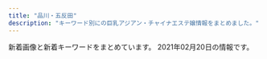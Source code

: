 ```yaml
---
title: "品川・五反田"
description: "キーワード別にの巨乳アジアン・チャイナエステ嬢情報をまとめました。"
---
```


新着画像と新着キーワードをまとめています。
2021年02月20日の情報です。

<DmmAffiliateIns />
<KeywordTable
  shops={
    [
    {
        "keywords": {},
        "url": "http://gotanda.pepper.jp/",
        "station": "JR\u4e94\u53cd\u7530\u99c5\u897f\u53e3",
        "img_links": [
            "http://gotanda.pepper.jp/m02272.jpg",
            "http://gotanda.pepper.jp/m173.jpg",
            "http://gotanda.pepper.jp/gotanda001.jpg",
            "http://gotanda.pepper.jp/m049.png",
            "http://gotanda.pepper.jp/20151109231038834554.jpg",
            "http://gotanda.pepper.jp/1-01.png",
            "http://gotanda.pepper.jp/m048.png"
        ],
        "name": "\u4e94\u53cd\u7530\u30e1\u30c7\u30a3\u30ab\u30eb\u30a8\u30f3"
    },
    {
        "img_links": [
            "http://hanagoromo.work/mio1.jpg",
            "http://hanagoromo.work/1.jpg",
            "http://hanagoromo.work/2.jpg",
            "http://hanagoromo.work/hitomi2.jpg",
            "http://hanagoromo.work/tina2.jpg",
            "http://hanagoromo.work/nana.jpg",
            "http://hanagoromo.work/rina1.jpeg",
            "http://hanagoromo.work/s1.png",
            "http://hanagoromo.work/interior_t.jpg",
            "http://hanagoromo.work/b1.jpg",
            "http://hanagoromo.work/yumi1.jpg",
            "http://hanagoromo.work/int2.jpg",
            "http://hanagoromo.work/4.jpg",
            "http://hanagoromo.work/b3.jpg",
            "http://hanagoromo.work/mio.jpg",
            "http://hanagoromo.work/main_top.jpg",
            "http://hanagoromo.work/miyuki.jpg",
            "http://hanagoromo.work/yuyu.jpg",
            "http://hanagoromo.work/rie1.jpg",
            "http://hanagoromo.work/head.jpg",
            "http://hanagoromo.work/staff_t.jpg",
            "http://hanagoromo.work/rina2.jpeg",
            "http://hanagoromo.work/hitomi1.jpg",
            "http://hanagoromo.work/sayaka.jpg",
            "http://hanagoromo.work/3.jpg",
            "http://hanagoromo.work/ta.png",
            "http://hanagoromo.work/miyuki1.jpg",
            "http://hanagoromo.work/sys.jpg",
            "http://hanagoromo.work/hitomi.jpg",
            "http://hanagoromo.work/tina.jpg",
            "http://hanagoromo.work/112.jpg",
            "http://hanagoromo.work/yumi.jpg",
            "http://hanagoromo.work/6.jpg",
            "http://hanagoromo.work/nana1.jpg",
            "http://hanagoromo.work/b2.jpg",
            "http://hanagoromo.work/ai3.jpg",
            "http://hanagoromo.work/yuna2.jpg",
            "http://hanagoromo.work/yuna1.jpg",
            "http://hanagoromo.work/interior1.jpg",
            "http://hanagoromo.work/mio2.jpg",
            "http://hanagoromo.work/ai2.jpg",
            "http://hanagoromo.work/mens-esthe1.png",
            "http://hanagoromo.work/nana2.jpg"
        ],
        "keywords": {},
        "url": "http://hanagoromo.work/",
        "name": "\u82b1\u8863",
        "station": "JR\u4e94\u53cd\u7530\u99c5"
    },
    {
        "keywords": {},
        "station": "\u6238\u8d8a\u9280\u5ea7\u99c5",
        "img_links": [
            "http://lacure.link/images/s_staff.png",
            "http://lacure.link/images/kiki.jpg",
            "http://lacure.link/images/g5.jpg",
            "http://lacure.link/images/kol.jpg",
            "http://lacure.link/images/g3.jpg",
            "http://lacure.link/images/r3.jpg",
            "http://lacure.link/images/r6.jpg",
            "http://lacure.link/images/zi.png",
            "http://lacure.link/images/asali.jpg",
            "http://lacure.link/images/g0.jpg",
            "http://lacure.link/images/left3.png",
            "http://lacure.link/images/news.png",
            "http://lacure.link/images/sayuri.jpg",
            "http://lacure.link/images/r1.jpg",
            "http://lacure.link/images/top2.jpg",
            "http://lacure.link/images/g1.jpg",
            "http://lacure.link/images/s1.jpg",
            "http://lacure.link/images/r4.jpg",
            "http://lacure.link/images/yuki.jpg",
            "http://lacure.link/images/r2.jpg",
            "http://lacure.link/images/g6.jpg",
            "http://lacure.link/images/g2.jpg",
            "http://lacure.link/images/r5.jpg",
            "http://lacure.link/images/gb01.png",
            "http://lacure.link/images/face.png"
        ],
        "url": "http://lacure.link/",
        "name": "\u30e9\u30ad\u30e5\u30a2"
    },
    {
        "img_links": [
            "http://www.relax-fuyou.info/img/st8.jpg",
            "http://www.relax-fuyou.info/img/sta8.jpg",
            "http://www.relax-fuyou.info/img/st42.jpg",
            "http://www.relax-fuyou.info/img/st181.jpg",
            "http://www.relax-fuyou.info/img/st7.jpg",
            "http://www.relax-fuyou.info/img/top.jpg",
            "http://www.relax-fuyou.info/img/sta19.jpg",
            "http://www.relax-fuyou.info/img/st72.jpg",
            "http://www.relax-fuyou.info/img/st71.jpg",
            "http://www.relax-fuyou.info/img/sta20.jpg",
            "http://www.relax-fuyou.info/img/r9.jpg",
            "http://www.relax-fuyou.info/img/st191.jpg",
            "http://www.relax-fuyou.info/img/sta5.jpg",
            "http://www.relax-fuyou.info/img/sta17.jpg",
            "http://www.relax-fuyou.info/img/st10.jpg",
            "http://www.relax-fuyou.info/img/st171.jpg",
            "http://www.relax-fuyou.info/img/st140.jpg",
            "http://www.relax-fuyou.info/img/st17.jpg",
            "http://www.relax-fuyou.info/img/st11.jpg",
            "http://www.relax-fuyou.info/img/st141.jpg",
            "http://www.relax-fuyou.info/img/sta16.jpg",
            "http://www.relax-fuyou.info/img/st160.jpg",
            "http://www.relax-fuyou.info/img/st1.jpg",
            "http://www.relax-fuyou.info/img/st41.jpg",
            "http://www.relax-fuyou.info/img/st150.jpg",
            "http://www.relax-fuyou.info/img/sta1.jpg",
            "http://www.relax-fuyou.info/img/st110.jpg",
            "http://www.relax-fuyou.info/img/sta18.jpg",
            "http://www.relax-fuyou.info/img/st201.jpg",
            "http://www.relax-fuyou.info/img/st161.jpg",
            "http://www.relax-fuyou.info/img/st5.jpg",
            "http://www.relax-fuyou.info/img/sta15.jpg"
        ],
        "name": "\u8299\u84c9\uff5e\u30d5\u30e8\u30a6\uff5e",
        "url": "http://www.relax-fuyou.info/",
        "station": "JR\u4e94\u53cd\u7530\u99c5\u6771\u53e3",
        "keywords": {
            "84": 5,
            "86": 2,
            "90": 2,
            "D": 5,
            "E": 5,
            "88": 3,
            "C": 3,
            "87": 2,
            "G": 1
        }
    },
    {
        "station": "JR\u4e94\u53cd\u7530\u99c5\u6771\u53e3",
        "img_links": [
            "http://www.kenkou-house.info/img/m6.png",
            "http://www.kenkou-house.info/img/m3.png",
            "http://www.kenkou-house.info/img/play.png",
            "http://www.kenkou-house.info/img/s7.jpg",
            "http://www.kenkou-house.info/img/Himawari_200_40.png",
            "http://www.kenkou-house.info/img/s4.jpg",
            "http://www.kenkou-house.info/img/s33.jpg",
            "http://www.kenkou-house.info/img/s.png",
            "http://www.kenkou-house.info/img/s1.jpg",
            "http://www.kenkou-house.info/img/m5.png",
            "http://www.kenkou-house.info/img/m8.png",
            "http://www.kenkou-house.info/img/s14.jpg",
            "http://www.kenkou-house.info/img/s11.jpg",
            "http://www.kenkou-house.info/img/s13.jpg",
            "http://www.kenkou-house.info/img/s91.jpg",
            "http://www.kenkou-house.info/img/m1.png",
            "http://www.kenkou-house.info/img/bottmo-left.png",
            "http://www.kenkou-house.info/img/s22.jpg",
            "http://www.kenkou-house.info/img/s61.jpg",
            "http://www.kenkou-house.info/img/body-.png",
            "http://www.kenkou-house.info/img/s20.jpg",
            "http://www.kenkou-house.info/img/Himawari_160_45.png",
            "http://www.kenkou-house.info/img/s16.jpg",
            "http://www.kenkou-house.info/img/m4.png",
            "http://www.kenkou-house.info/img/s21.jpg",
            "http://www.kenkou-house.info/img/Himawari_88_31.png",
            "http://www.kenkou-house.info/img/m7.png",
            "http://www.kenkou-house.info/img/door.png",
            "http://www.kenkou-house.info/img/s15.jpg",
            "http://www.kenkou-house.info/img/s17.jpg",
            "http://www.kenkou-house.info/img/head.png",
            "http://www.kenkou-house.info/img/s12.jpg",
            "http://www.kenkou-house.info/img/m2.png",
            "http://www.kenkou-house.info/img/Himawari_468_60.png",
            "http://www.kenkou-house.info/img/bottmo-ritght.png"
        ],
        "name": "\u3072\u307e\u308f\u308a",
        "url": "http://www.kenkou-house.info/",
        "keywords": {
            "C": 8
        }
    },
    {
        "img_links": [
            "http://www.kouroku-este.com/img/staff/eee/s-eee2.jpg",
            "http://www.kouroku-este.com/img/staff/fff/s-fff2.jpg",
            "http://www.kouroku-este.com/img/system/service01.jpg",
            "http://www.kouroku-este.com/img/top/listmark1.png",
            "http://www.kouroku-este.com/img/staff/fff/s-fff1.jpg",
            "http://www.kouroku-este.com/img/staff/aaa/aaa2.jpg",
            "http://www.kouroku-este.com/img/system/service02.jpg",
            "http://www.kouroku-este.com/img/staff/ggg/ggg1.jpg",
            "http://www.kouroku-este.com/img/staff/aaa/aaa1.jpg",
            "http://www.kouroku-este.com/img/staff/ccc/ccc2.jpg",
            "http://www.kouroku-este.com/img/staff/ccc/ccc1.jpg",
            "http://www.kouroku-este.com/img/menu/info_r.jpg",
            "http://www.kouroku-este.com/img/staff/eee/s-eee1.jpg",
            "http://www.kouroku-este.com/img/staff/bbb/bbb1.jpg"
        ],
        "keywords": {
            "C": 15
        },
        "url": "http://www.kouroku-este.com/",
        "station": "JR\u54c1\u5ddd\u99c5\u9ad8\u8f2a\u53e3",
        "name": "\u5eb7\u7984"
    },
    {
        "name": "\u30d5\u30ed\u30fc\u30e9",
        "img_links": [],
        "keywords": {},
        "station": "JR\u54c1\u5ddd\u99c5\u9ad8\u8f2a\u53e3",
        "url": "http://f-aroma.info/"
    },
    {
        "keywords": {},
        "img_links": [
            "http://p-fly.work/images/12.jpg",
            "http://p-fly.work/images/b1.jpg",
            "http://p-fly.work/images/b2.jpg",
            "http://p-fly.work/images/tr.jpg",
            "http://p-fly.work/staff/mai.jpg",
            "http://p-fly.work/images/sys4.png",
            "http://p-fly.work/images/ac1.jpg",
            "http://p-fly.work/images/int2.png",
            "http://p-fly.work/images/1.jpg",
            "http://p-fly.work/images/staff_t.png",
            "http://p-fly.work/images/interior_t.png",
            "http://p-fly.work/images/10.jpg",
            "http://p-fly.work/images/sys2.jpg",
            "http://p-fly.work/img/sara1.jpg",
            "http://p-fly.work/img/koko1.jpg",
            "http://p-fly.work/images/sys3.jpg",
            "http://p-fly.work/images/news.jpg",
            "http://p-fly.work/images/sys1.jpg",
            "http://p-fly.work/images/int1.jpg",
            "http://p-fly.work/img/yuyu1.jpg",
            "http://p-fly.work/images/mobile.jpg",
            "http://p-fly.work/images/line.png",
            "http://p-fly.work/images/head.png",
            "http://p-fly.work/staff/sara.jpg",
            "http://p-fly.work/staff/koko.jpg",
            "http://p-fly.work/img/mai1.jpg",
            "http://p-fly.work/staff/yuyu.jpg",
            "http://p-fly.work/images/b3.jpg",
            "http://p-fly.work/images/7.jpg"
        ],
        "url": "http://p-fly.work/",
        "name": "\u7d2b\u306e\u8776",
        "station": "JR\u4e94\u53cd\u7530\u99c5\u897f\u53e3"
    },
    {
        "keywords": {},
        "station": "JR\u4e94\u53cd\u7530\u99c5\u897f\u53e3",
        "img_links": [
            "https://tsukiwa.info/img/staff_top/20201219_1.jpg",
            "https://tsukiwa.info/img/staff/IMG_3569.jpg",
            "https://tsukiwa.info/img/staff/mimi202012.jpg",
            "https://tsukiwa.info/img/event/camp03.jpg",
            "https://tsukiwa.info/img/staff/5AD524C3-384E-48C5-9527-57A24BF6D687.jpeg",
            "https://tsukiwa.info/img/staff_top/20201219_2.jpg",
            "https://tsukiwa.info/img/staff/koko3.jpg",
            "https://tsukiwa.info/img/bar_gallery.png",
            "https://tsukiwa.info/img/news1.png",
            "https://www.a-side.com/ad/koko/include/banner/koko_200x40.png",
            "https://tsukiwa.info/img/staff/no_image.jpg",
            "https://tsukiwa.info/img/akusesu-top0.jpg",
            "https://tsukiwa.info/img/pickupGirl.png",
            "https://tsukiwa.info/img/top_map.jpg",
            "https://tsukiwa.info/img/staff/yuri001.jpg",
            "https://tsukiwa.info/img/event/20210128.png",
            "https://tsukiwa.info/img/staff/sara242.jpg",
            "https://tsukiwa.info/img/staff/sara241.jpg",
            "https://tsukiwa.info/img/staff/mika05.jpg",
            "https://tsukiwa.info/img/bar_staff.png",
            "https://tsukiwa.info/img/staff/rumi04.jpg",
            "https://tsukiwa.info/img/staff/aya2101.jpg",
            "https://tsukiwa.info/img/staff/sara243.jpg",
            "https://tsukiwa.info/img/QRcode.png",
            "https://tsukiwa.info/img/staff/sara244.jpg",
            "https://tsukiwa.info/img/staff/mimi20202.jpg",
            "https://tsukiwa.info/img/staff/ruru1.jpg",
            "https://tsukiwa.info/img/bar_profile.png",
            "https://tsukiwa.info/img/news3.png",
            "https://tsukiwa.info/img/staff/g12.jpg",
            "https://tsukiwa.info/img/staff/g121.jpg",
            "https://tsukiwa.info/img/staff/rumi02.jpg",
            "https://tsukiwa.info/img/staff/mimi01.jpg"
        ],
        "name": "\u6708\u306e\u548c",
        "url": "https://tsukiwa.info/"
    },
    {
        "station": "JR\u4e94\u53cd\u7530\u99c5\u897f\u53e3",
        "img_links": [
            "http://es-mirei.com/images/store/04.jpg",
            "http://es-mirei.com/images/store/03.jpg",
            "http://es-mirei.com/images/store/05.jpg",
            "http://es-mirei.com/staffPhoto/s20170908125528.jpg",
            "http://es-mirei.com/staffPhoto/b20180209180323.jpg",
            "http://es-mirei.com/images/returnStaffBtn.png",
            "http://es-mirei.com/staffPhoto/s20170911152129.jpg",
            "http://es-mirei.com/staffPhoto/s20170911152114.jpg",
            "http://es-mirei.com/staffPhoto/b20170908125528.jpg",
            "http://es-mirei.com/staffPhoto/b20170911152114.jpg",
            "http://es-mirei.com/images/s3Slider1Images/01.jpg",
            "http://es-mirei.com/staffPhoto/s20170728165536.jpg",
            "http://es-mirei.com/staffPhoto/s20180613122502.jpg",
            "http://es-mirei.com/staffPhoto/b20180613122502.jpg",
            "http://es-mirei.com/images/s3Slider1Images/03.jpg",
            "http://es-mirei.com/images/store/01.jpg",
            "http://es-mirei.com/staffPhoto/b20170911152129.jpg",
            "http://es-mirei.com/staffPhoto/b20170728165302.jpg",
            "http://es-mirei.com/staffPhoto/s20170728165302.jpg",
            "http://es-mirei.com/images/noImg.jpg",
            "http://es-mirei.com/staffPhoto/s20170728165256.jpg",
            "http://es-mirei.com/images/store/06.jpg",
            "http://es-mirei.com/staffPhoto/b20170728165536.jpg",
            "http://es-mirei.com/staffPhoto/b20170728165256.jpg",
            "http://es-mirei.com/staffPhoto/s20180209180323.jpg",
            "http://es-mirei.com/images/s3Slider1Images/02.jpg",
            "http://es-mirei.com/images/store/02.jpg"
        ],
        "keywords": {
            "85": 2,
            "E": 8,
            "87": 4,
            "88": 2,
            "86": 2
        },
        "name": "\u7f8e\u4f36",
        "url": "http://es-mirei.com/"
    },
    {
        "station": "JR\u4e94\u53cd\u7530\u99c5\u897f\u53e3",
        "url": "http://www.es-yuduki.com/",
        "keywords": {
            "C": 13
        },
        "name": "\u30de\u30c3\u30b5\u30fc\u30b8\u306e\u5915\u6708",
        "img_links": [
            "http://www.es-yuduki.com/css/staff02.jpg",
            "http://www.es-yuduki.com/css/nav/nav-0003.jpg",
            "http://www.es-yuduki.com/css/nav/change-004.jpg",
            "http://www.es-yuduki.com/css/nav/nav-007.jpg",
            "http://www.es-yuduki.com/css/staff00.jpg",
            "http://www.es-yuduki.com/css/progress07.jpg",
            "http://www.es-yuduki.com/css/nav/change-0003.jpg",
            "http://www.es-yuduki.com/css/nav/nav-006.jpg",
            "http://www.es-yuduki.com/css/coupon003.jpg",
            "http://www.es-yuduki.com/css/main-top05.png",
            "http://www.es-yuduki.com/css/nav/nav-002.jpg",
            "http://www.es-yuduki.com/css/progress02.jpg",
            "http://www.es-yuduki.com/css/progress01.jpg",
            "http://www.es-yuduki.com/css/nav/nav-005.jpg",
            "http://www.es-yuduki.com/css/head.jpg",
            "http://www.es-yuduki.com/css/staff02-b.jpg",
            "http://www.es-yuduki.com/css/progress06.jpg",
            "http://www.es-yuduki.com/css/nav/change-006.jpg",
            "http://www.es-yuduki.com/css/staff01-b.jpg",
            "http://www.es-yuduki.com/css/nav/change-002.jpg",
            "http://www.es-yuduki.com/css/nav/nav-001.jpg",
            "http://www.es-yuduki.com/css/nav/change-007.jpg",
            "http://www.es-yuduki.com/css/staff03.jpg",
            "http://www.es-yuduki.com/css/nav/change-001.jpg",
            "http://www.es-yuduki.com/css/staff01.jpg",
            "http://www.es-yuduki.com/css/nav/nav-004.jpg",
            "http://www.es-yuduki.com/css/kanban.jpg",
            "http://www.es-yuduki.com/css/progress08.jpg",
            "http://www.es-yuduki.com/css/progress05.jpg",
            "http://www.es-yuduki.com/css/nav/change-005.jpg",
            "http://www.es-yuduki.com/css/staff03-b.jpg",
            "http://www.es-yuduki.com/css/progress03.jpg",
            "http://www.es-yuduki.com/css/progress04.jpg"
        ]
    },
    {
        "station": "JR\u4e94\u53cd\u7530\u99c5\u897f\u53e3",
        "name": "\u30c8\u30f3\u30dd\u30fc",
        "keywords": {},
        "img_links": [
            "http://hi-msg.com/tonpoh/images/p-6.jpg",
            "http://hi-msg.com/tonpoh/images/line.png",
            "http://hi-msg.com/tonpoh/images/p-12.jpg",
            "http://hi-msg.com/tonpoh/images/p-9-1.jpg",
            "http://hi-msg.com/tonpoh/images/fla.png",
            "http://hi-msg.com/tonpoh/images/p-2.jpg",
            "http://hi-msg.com/tonpoh/images/p-7.jpg",
            "http://hi-msg.com/tonpoh/images/s6.png",
            "http://hi-msg.com/tonpoh/images/fla-3.png",
            "http://hi-msg.com/tonpoh/images/tit-staff.png",
            "http://hi-msg.com/tonpoh/images/s9.png",
            "http://hi-msg.com/tonpoh/images/p-7-1.jpg",
            "http://hi-msg.com/tonpoh/images/s1.png",
            "http://hi-msg.com/tonpoh/images/p-14.jpg",
            "http://hi-msg.com/tonpoh/images/p-11.jpg",
            "http://hi-msg.com/tonpoh/images/p-14-1.jpg",
            "http://hi-msg.com/tonpoh/images/p-1.jpg",
            "http://hi-msg.com/tonpoh/images/s5.png",
            "http://hi-msg.com/tonpoh/images/p-10.jpg",
            "http://hi-msg.com/tonpoh/images/p-8.jpg",
            "http://hi-msg.com/tonpoh/images/s4.jpg",
            "http://hi-msg.com/tonpoh/images/p-12-1.jpg",
            "http://hi-msg.com/tonpoh/images/p-9.jpg",
            "http://hi-msg.com/tonpoh/images/p-0.jpg",
            "http://hi-msg.com/tonpoh/images/p-8-1.jpg",
            "http://hi-msg.com/tonpoh/images/tit-sys.png",
            "http://hi-msg.com/tonpoh/images/l.png",
            "http://hi-msg.com/tonpoh/images/p-13.jpg",
            "http://hi-msg.com/tonpoh/images/fla-1.png",
            "http://hi-msg.com/tonpoh/images/p-13-1.jpg",
            "http://hi-msg.com/tonpoh/images/p-10-1.jpg",
            "http://hi-msg.com/tonpoh/images/p-5.jpg",
            "http://hi-msg.com/tonpoh/images/s8.png",
            "http://hi-msg.com/tonpoh/images/p-11-1.jpg",
            "http://hi-msg.com/tonpoh/images/p-6-1.jpg",
            "http://hi-msg.com/tonpoh/images/botton.png",
            "http://hi-msg.com/tonpoh/images/ll.png",
            "http://hi-msg.com/tonpoh/images/no.png",
            "http://hi-msg.com/tonpoh/images/p-4.jpg"
        ],
        "url": "http://hi-msg.com/tonpoh/"
    },
    {
        "url": "https://www.a-side.com/chouraku/",
        "name": "\u9577\u697d",
        "img_links": [
            "https://static.a-side.com/photo/shop/31695/list.jpg",
            "https://img.a-side.com/photo/digicame/20210212/26456_01.jpg",
            "https://www.a-side.com/chouraku/staff/mina/index.jpg",
            "https://www.a-side.com/chouraku/staff/yuu/index.jpg",
            "https://static.a-side.com/photo/shop/31534/list.jpg",
            "https://www.a-side.com/chouraku/staff/miki/index.jpg",
            "https://www.a-side.com/chouraku/staff/yui2/index.jpg",
            "https://static.a-side.com/photo/shop/34272/list.jpg",
            "https://img.a-side.com/photo/digicame/20210208/19987_02.jpg",
            "https://www.a-side.com/chouraku/images/line.jpg",
            "https://static.a-side.com/photo/shop/33740/list.jpg",
            "https://www.a-side.com/chouraku/images/coupon/presented.png",
            "https://static.a-side.com/photo/shop/35215/list.jpg",
            "https://static.a-side.com/photo/shop/35020/list.jpg",
            "https://www.a-side.com/chouraku/staff/emi/index.jpg",
            "https://static.a-side.com/photo/shop/34847/list.jpg",
            "https://img.a-side.com/photo/weekly/20210219/index.jpg",
            "https://www.a-side.com/chouraku/staff/ai/index.jpg",
            "https://www.a-side.com/chouraku/images/top-info201812.jpg",
            "https://img.a-side.com/photo/koko/35215/thumb.jpg",
            "https://img.a-side.com/photo/weekly/20210219/top.jpg",
            "https://www.a-side.com/chouraku/images/info/photo01.jpg",
            "https://www.a-side.com/chouraku/staff/aiko/index.jpg",
            "https://img.a-side.com/photo/premium/20210219/34987_01_top2.jpg",
            "https://static.a-side.com/photo/shop/35167/list.jpg",
            "https://www.a-side.com/chouraku/staff/mika/index.jpg",
            "https://img.a-side.com/photo/digicame/20210209/31399_03.jpg",
            "https://img.a-side.com/photo/premium/20210212/33649_01_sp.jpg",
            "https://img.a-side.com/photo/premium/20210211/27898_01_sp.jpg",
            "https://img.a-side.com/photo/digicame/20210208/32458_01.jpg",
            "https://static.a-side.com/photo/shop/34768/list.jpg",
            "https://static.a-side.com/photo/shop/34987/list.jpg",
            "https://static.a-side.com/photo/shop/16032/list.jpg",
            "https://static.a-side.com/photo/shop/33915/list.jpg",
            "https://www.a-side.com/chouraku/staff/yuna/index.jpg",
            "https://www.a-side.com/chouraku/images/ticket.jpg",
            "https://www.a-side.com/chouraku/staff/ami/index.jpg",
            "https://img.a-side.com/photo/digicame/20210211/31406_02.jpg",
            "https://img.a-side.com/photo/digicame/20210212/29625_02.jpg",
            "https://www.a-side.com/chouraku/images/moved.jpg",
            "https://img.a-side.com/photo/digicame/20210212/26130_02.jpg",
            "https://static.a-side.com/photo/shop/33596/list.jpg",
            "https://www.a-side.com/chouraku/staff/aya/index.jpg",
            "https://www.a-side.com/chouraku/images/info/photo04.jpg",
            "https://img.a-side.com/photo/premium/20210208/29625_01_top1.jpg",
            "https://www.a-side.com/chouraku/images/covergirl.jpg",
            "https://img.a-side.com/photo/premium/20210208/29625_01_sp.jpg",
            "https://static.a-side.com/photo/shop/35298/list.jpg",
            "https://static.a-side.com/photo/shop/33796/list.jpg",
            "https://img.a-side.com/photo/premium/20210209/35215_01_sp.jpg",
            "https://www.a-side.com/chouraku/staff/mifi/index.jpg",
            "https://img.a-side.com/photo/premium/20210218/31695_01_top2.jpg",
            "https://www.a-side.com/chouraku/images/info/photo02.jpg",
            "https://img.a-side.com/photo/digicame/20210211/35086_02.jpg",
            "https://static.a-side.com/photo/shop/35018/list.jpg",
            "https://static.a-side.com/photo/shop/35331/list.jpg",
            "https://www.a-side.com/chouraku/staff/ayumi/index.jpg",
            "https://img.a-side.com/photo/koko/24050/thumb.jpg",
            "https://www.a-side.com/chouraku/staff/moe/index.jpg",
            "https://www.a-side.com/chouraku/staff/yuri/index.jpg",
            "https://www.a-side.com/chouraku/staff/miho/index.jpg",
            "https://www.a-side.com/chouraku/staff/yuki/index.jpg",
            "https://www.a-side.com/chouraku/images/coupon/info.png",
            "https://img.a-side.com/photo/premium/20210218/31695_01_top1.jpg",
            "https://img.a-side.com/photo/premium/20210208/29625_01_top2.jpg",
            "https://www.a-side.com/chouraku/staff/yuyu/index.jpg",
            "https://www.a-side.com/chouraku/staff/rika/index.jpg",
            "https://img.a-side.com/photo/koko/31363/thumb.jpg",
            "https://img.a-side.com/photo/koko/33456/thumb.jpg",
            "https://img.a-side.com/photo/premium/20210219/34987_01_top1.jpg",
            "https://static.a-side.com/photo/shop/34907/list.jpg",
            "https://img.a-side.com/photo/digicame/20210208/25065_01.jpg",
            "https://img.a-side.com/photo/digicame/20210208/25065_02.jpg",
            "https://static.a-side.com/photo/shop/34965/list.jpg",
            "https://static.a-side.com/photo/shop/35360/list.jpg",
            "https://img.a-side.com/photo/premium/20201019/34449_01_index.jpg",
            "https://static.a-side.com/photo/shop/35086/list.jpg",
            "https://static.a-side.com/photo/shop/35132/list.jpg",
            "https://www.a-side.com/chouraku/staff/coco/index.jpg",
            "https://img.a-side.com/photo/digicame/20210212/26456_02.jpg",
            "https://www.a-side.com/include/img/top/button_twitter.png",
            "https://www.a-side.com/chouraku/images/info/photo03.jpg",
            "https://www.a-side.com/chouraku/staff/mimi/index.jpg",
            "https://www.a-side.com/chouraku/staff/mayumi/index.jpg",
            "https://img.a-side.com/photo/premium/20210210/31695_01_sp.jpg",
            "https://static.a-side.com/photo/shop/34961/list.jpg",
            "https://www.a-side.com/chouraku/staff/yui/index.jpg",
            "https://www.a-side.com/chouraku/staff/sayuri/index.jpg",
            "https://static.a-side.com/photo/shop/24050/list.jpg",
            "https://www.a-side.com/chouraku/staff/ayaka/index.jpg",
            "https://www.a-side.com/chouraku/staff/yumi/index.jpg"
        ],
        "station": "JR\u4e94\u53cd\u7530\u99c5\u897f\u53e3",
        "keywords": {
            "\u4e73": 1,
            "\u5de8\u4e73": 1,
            "C": 1
        }
    }
]
}
/>
<DmmAffiliateScript />
